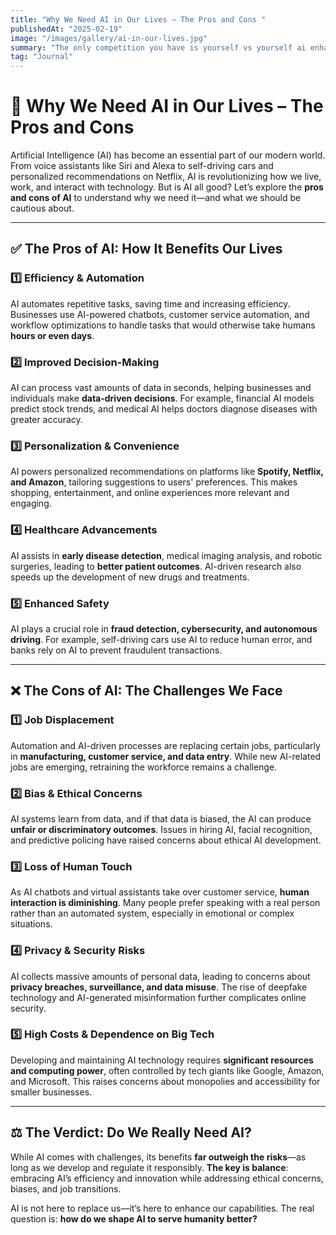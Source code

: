 ```yaml
---
title: "Why We Need AI in Our Lives – The Pros and Cons "
publishedAt: "2025-02-19"
image: "/images/gallery/ai-in-our-lives.jpg"
summary: "The only competition you have is yourself vs yourself ai enhanced."
tag: "Journal"
---
```


# 🤖 Why We Need AI in Our Lives – The Pros and Cons  

Artificial Intelligence (AI) has become an essential part of our modern world. From voice assistants like Siri and Alexa to self-driving cars and personalized recommendations on Netflix, AI is revolutionizing how we live, work, and interact with technology. But is AI all good? Let’s explore the **pros and cons of AI** to understand why we need it—and what we should be cautious about.  

---

## ✅ The Pros of AI: How It Benefits Our Lives  

### 1️⃣ Efficiency & Automation  
AI automates repetitive tasks, saving time and increasing efficiency. Businesses use AI-powered chatbots, customer service automation, and workflow optimizations to handle tasks that would otherwise take humans **hours or even days**.  

### 2️⃣ Improved Decision-Making  
AI can process vast amounts of data in seconds, helping businesses and individuals make **data-driven decisions**. For example, financial AI models predict stock trends, and medical AI helps doctors diagnose diseases with greater accuracy.  

### 3️⃣ Personalization & Convenience  
AI powers personalized recommendations on platforms like **Spotify, Netflix, and Amazon**, tailoring suggestions to users' preferences. This makes shopping, entertainment, and online experiences more relevant and engaging.  

### 4️⃣ Healthcare Advancements  
AI assists in **early disease detection**, medical imaging analysis, and robotic surgeries, leading to **better patient outcomes**. AI-driven research also speeds up the development of new drugs and treatments.  

### 5️⃣ Enhanced Safety  
AI plays a crucial role in **fraud detection, cybersecurity, and autonomous driving**. For example, self-driving cars use AI to reduce human error, and banks rely on AI to prevent fraudulent transactions.  

---

## ❌ The Cons of AI: The Challenges We Face  

### 1️⃣ Job Displacement  
Automation and AI-driven processes are replacing certain jobs, particularly in **manufacturing, customer service, and data entry**. While new AI-related jobs are emerging, retraining the workforce remains a challenge.  

### 2️⃣ Bias & Ethical Concerns  
AI systems learn from data, and if that data is biased, the AI can produce **unfair or discriminatory outcomes**. Issues in hiring AI, facial recognition, and predictive policing have raised concerns about ethical AI development.  

### 3️⃣ Loss of Human Touch  
As AI chatbots and virtual assistants take over customer service, **human interaction is diminishing**. Many people prefer speaking with a real person rather than an automated system, especially in emotional or complex situations.  

### 4️⃣ Privacy & Security Risks  
AI collects massive amounts of personal data, leading to concerns about **privacy breaches, surveillance, and data misuse**. The rise of deepfake technology and AI-generated misinformation further complicates online security.  

### 5️⃣ High Costs & Dependence on Big Tech  
Developing and maintaining AI technology requires **significant resources and computing power**, often controlled by tech giants like Google, Amazon, and Microsoft. This raises concerns about monopolies and accessibility for smaller businesses.  

---

## ⚖️ The Verdict: Do We Really Need AI?  
While AI comes with challenges, its benefits **far outweigh the risks**—as long as we develop and regulate it responsibly. **The key is balance**: embracing AI’s efficiency and innovation while addressing ethical concerns, biases, and job transitions.  

AI is not here to replace us—it’s here to enhance our capabilities. The real question is: **how do we shape AI to serve humanity better?**  
